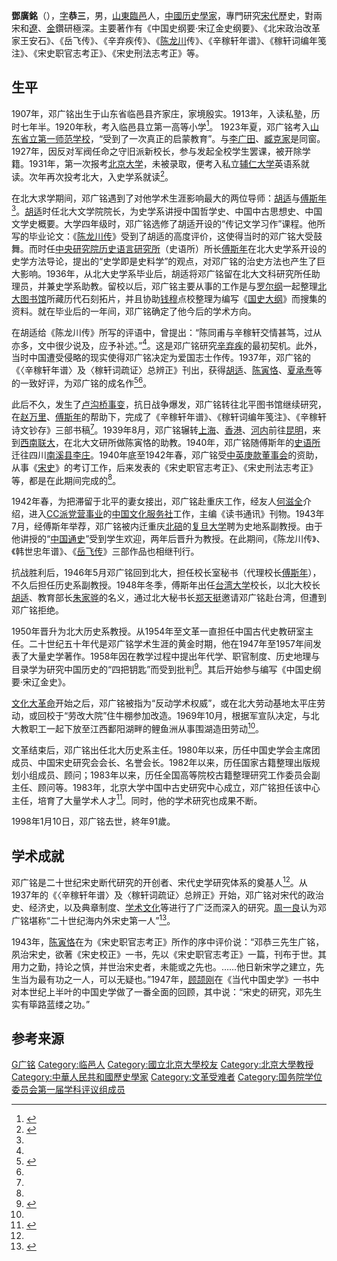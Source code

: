 {{Infobox_Person
| name = 邓广铭
|image= Tang Kwong Ming.jpg
|box_width= 224px
|occupation= [[历史|历史]]学家，宋史专家
| period = 
|birth_name=
| other_names =
| Sex =男
|birth_date= {{birth date |1907|3|16}}
|birth_place= {{flagicon|Qing Dynasty}}[[大清国|大清国]][[山东省|山东省]][[臨邑|臨邑]]
|death_date= {{death date and age|1998|1|10|1907|3|16}}
|death_place= {{PRC}}[[北京市|北京市]]
| nationality ={{PRC}}
| residence =
| party =
| religion = 无
| spouse = 
| relatives = 女：[[邓小南|邓小南]]
|education= [[北京大学|北京大学]]历史系<span style="color: blue;">(1932年--1936年)</span>
| past = [[中国宋史研究会|中国宋史研究会]]会长1980年-1992年<br>[[中国中古史研究中心|中国中古史研究中心]]主任1982年-1992年
| work =
*《[[陈龙川传|陈龙川传]]》
*《[[辛弃疾传|辛弃疾传]]》
*《[[中国史纲要·宋辽金史纲要|中国史纲要·宋辽金史纲要]]》
*《[[岳飞传_(书籍)|岳飞传]]》
*《[[宋史刑法志考正|宋史刑法志考正]]》
*《[[宋史职官志考正|宋史职官志考正]]》
*《[[稼轩词编年笺注|稼轩词编年笺注]]》
*《北宋政治改革家王安石》
| award =
}}

'''鄧廣銘'''（{{bd|1907年|3月16日|1998年|1月10日|catIdx=D鄧}}），[[表字|字]]'''恭三'''，男，[[山東|山東]][[臨邑|臨邑]]人，[[中國|中國]][[历史學家|历史學家]]，專門研究[[宋代|宋代]]歷史，對兩宋和[[遼朝|遼]]、[[金朝|金]]鑽研極深。主要著作有《中国史纲要·宋辽金史纲要》、《北宋政治改革家王安石》、《岳飞传》、《辛弃疾传》、《[[陳亮|陈龙川]]传》、《辛稼轩年谱》、《稼轩词编年笺注》、《宋史职官志考正》、《宋史刑法志考正》等。

==生平==
1907年，邓广铭出生于山东省临邑县齐家庄，家境殷实。1913年，入读私塾，历时七年半。1920年秋，考入临邑县立第一高等小学<ref name="list">{{cite web|title=邓广铭学术年表|url=http://www.zggds.pku.edu.cn/002/dgm2/008.htm|author=|accessdate=2010-09-08|archive-url=https://web.archive.org/web/20110707025046/http://www.zggds.pku.edu.cn/002/dgm2/008.htm|archive-date=2011-07-07|dead-url=yes}}</ref>。
1923年夏，邓广铭考入[[山东省立第一师范学校|山东省立第一师范学校]]，“受到了一次真正的启蒙教育”。与[[李广田|李广田]]、[[臧克家|臧克家]]是同窗。1927年，因反对军阀任命之守旧派新校长，参与发起全校学生罢课，被开除学籍。1931年，第一次报考[[北京大学|北京大学]]，未被录取，便考入私立[[辅仁大学|辅仁大学]]英语系就读。次年再次投考北大，入史学系就读<ref name="twenty">{{cite web
 |title=邓广铭与二十世纪的宋代史学 
 |url=http://ich.cass.cn/News_Show.asp?NewsID=682 
 |author=刘浦江 
 |accessdate=2009-07-16 
 |deadurl=yes 
 |archiveurl=https://web.archive.org/web/20110721143618/http://ich.cass.cn/News_Show.asp?NewsID=682 
 |archivedate=2011-07-21 
}}</ref>。

在北大求学期间，邓广铭遇到了对他学术生涯影响最大的两位导师：[[胡适|胡适]]与[[傅斯年|傅斯年]]<ref name="twenty"/>。[[胡适|胡适]]时任北大文学院院长，为史学系讲授中国哲学史、中国中古思想史、中国文学史概要。大学四年级时，邓广铭选修了胡适开设的“传记文学习作”课程。他所写的毕业论文：《[[陈龙川传|陈龙川传]]》受到了胡适的高度评价，这使得当时的邓广铭大受鼓舞。而时任[[中央研究院|中央研究院]][[中央研究院歷史語言研究所|历史语言研究所]]（史语所）所长[[傅斯年|傅斯年]]在北大史学系开设的史学方法导论，提出的“史学即是史料学”的观点，对邓广铭的治史方法也产生了巨大影响。1936年，从北大史学系毕业后，胡适将邓广铭留在北大文科研究所任助理员，并兼史学系助教。留校以后，邓广铭主要从事的工作是与[[罗尔纲|罗尔纲]]一起整理[[北大图书馆|北大图书馆]]所藏历代石刻拓片，并且协助[[钱穆|钱穆]]点校整理为编写《[[国史大纲|国史大纲]]》而搜集的资料。就在毕业后的一年间，邓广铭确定了他今后的学术方向。

在胡适给《陈龙川传》所写的评语中，曾提出：“陈同甫与辛稼轩交情甚笃，过从亦多，文中很少说及，应予补述。”<ref name="twenty"/>。这是邓广铭研究[[辛弃疾|辛弃疾]]的最初契机。此外，当时中国遭受侵略的现实使得邓广铭决定为爱国志士作传。1937年，邓广铭的《〈辛稼轩年谱〉及〈稼轩词疏证〉总辨正》刊出，获得[[胡适|胡适]]、[[陈寅恪|陈寅恪]]、[[夏承焘|夏承焘]]等的一致好评，为邓广铭的成名作<ref>{{Cite web |url=http://news.guoxue.com/article.php?articleid=10433 |title=邓广铭先生二三事 |access-date=2009-07-17 |archive-date=2020-03-28 |archive-url=https://web.archive.org/web/20200328060405/http://news.guoxue.com/article.php?articleid=10433 |dead-url=no }}</ref><ref name="list"/>。

此后不久，发生了[[卢沟桥事变|卢沟桥事变]]，抗日战争爆发，邓广铭转往北平图书馆继续研究，在[[赵万里|赵万里]]、[[傅斯年|傅斯年]]的帮助下，完成了《辛稼轩年谱》、《稼轩词编年笺注》、《辛稼轩诗文钞存》三部书稿<ref name="twenty"/>。1939年8月，邓广铭辗转[[上海|上海]]、[[香港|香港]]、[[河内|河内]]前往[[昆明|昆明]]，来到[[西南联大|西南联大]]，在北大文研所做陈寅恪的助教。1940年，邓广铭随傅斯年的[[史语所|史语所]]迁往四川[[南溪县|南溪县]][[李庄镇_(宜宾市)|李庄]]。1940年底至1942年春，邓广铭受[[中英庚款|中英庚款董事会]]的资助，从事《[[宋史|宋史]]》的考订工作，后来发表的《宋史职官志考正》、《宋史刑法志考正》等，都是在此期间完成的<ref name="twenty"/>。

1942年春，为把滞留于北平的妻女接出，邓广铭赴重庆工作，经友人[[何滋全|何滋全]]介绍，进入[[CC派|CC派]][[党营事业|党营事业]]的[[中国文化服务社|中国文化服务社]]工作，主编《读书通讯》刊物。1943年7月，经傅斯年举荐，邓广铭被内迁重庆[[北碚区|北碚]]的[[复旦大学|复旦大学]]聘为史地系副教授。由于他讲授的“[[中国通史|中国通史]]”受到学生欢迎，两年后晋升为教授。在此期间，《陈龙川传》、《韩世忠年谱》、《[[岳飞传_(书籍)|岳飞传]]》三部作品也相继刊行。

抗战胜利后，1946年5月邓广铭回到北大，担任校长室秘书（代理校长[[傅斯年|傅斯年]]），不久后担任历史系副教授。1948年冬季，傅斯年出任[[台湾大学|台湾大学]]校长，以北大校长[[胡适|胡适]]、教育部长[[朱家骅|朱家骅]]的名义，通过北大秘书长[[郑天挺|郑天挺]]邀请邓广铭赴台湾，但遭到邓广铭拒绝。

1950年晋升为北大历史系教授。从1954年至文革一直担任中国古代史教研室主任。二十世纪五十年代是邓广铭学术生涯的黄金时期，他在1947年至1957年间发表了大量史学著作。1958年因在教学过程中提出年代学、职官制度、历史地理与目录学为研究中国历史的“四把钥匙”而受到批判<ref name="jn">{{cite web|title=不仅是为了纪念|url=http://www.zggds.pku.edu.cn/002/dgm/005.htm|author=刘浦江|accessdate=2009-07-16|archive-url=https://web.archive.org/web/20160304185429/http://www.zggds.pku.edu.cn/002/dgm/005.htm|archive-date=2016-03-04|dead-url=yes}}</ref>。其后开始参与编写《中国史纲要·宋辽金史》。

[[文化大革命|文化大革命]]开始之后，邓广铭被指为“反动学术权威”，或在北大劳动基地太平庄劳动，或回校于“劳改大院”住牛棚参加改造。1969年10月，根据军宣队决定，与北大教职工一起下放至江西鄱阳湖畔的鲤鱼洲从事围湖造田劳动<ref name="list"/>。

文革结束后，邓广铭出任北大历史系主任。1980年以来，历任中国史学会主席团成员、中国宋史研究会会长、名誉会长。1982年以来，历任国家古籍整理出版规划小组成员、顾问；1983年以来，历任全国高等院校古籍整理研究工作委员会副主任、顾问等。1983年，北京大学中国中古史研究中心成立，邓广铭担任该中心主任，培育了大量学术人才<ref name="tyq">{{cite web|title=在邓广铭先生去世一周年纪念会上的讲话|url=http://www.zggds.pku.edu.cn/002/dgm/001.htm|author=田余庆|accessdate=2009-07-16|archive-url=https://web.archive.org/web/20160304095818/http://www.zggds.pku.edu.cn/002/dgm/001.htm|archive-date=2016-03-04|dead-url=yes}}</ref>。同时，他的学术研究也成果不断。

1998年1月10日，邓广铭去世，終年91歲。

== 学术成就 ==
邓广铭是二十世纪宋史断代研究的开创者、宋代史学研究体系的奠基人<ref name="tyq"/>。从1937年的《〈辛稼轩年谱〉及〈稼轩词疏证〉总辨正》开始，邓广铭对宋代的政治史、经济史，以及典章制度、[[宋朝文学|学术文化]]等进行了广泛而深入的研究。[[周一良|周一良]]认为邓广铭堪称“二十世纪海内外宋史第一人”<ref>{{cite book|author=周一良|title=《纪念邓先生》，《仰止集》|page=第37页}}</ref>。

1943年，[[陈寅恪|陈寅恪]]在为《宋史职官志考正》所作的序中评价说：“邓恭三先生广铭，夙治宋史，欲著《宋史校正》一书，先以《宋史职官志考正》一篇，刊布于世。其用力之勤，持论之慎，并世治宋史者，未能或之先也。……他日新宋学之建立，先生当为最有功之一人，可以无疑也。”1947年，[[顾颉刚|顾颉刚]]在《当代中国史学》一书中对本世纪上半叶的中国史学做了一番全面的回顾，其中说：“宋史的研究，邓先生实有筚路蓝缕之功。”

== 参考来源 ==
{{reflist}}

{{start box}}
{{S-aca}}
{{s-before|？}}
{{s-title|[[北京大学历史系|北京大学历史系]]主任|1978年－1981年}}
{{s-after|[[周一良|周一良]]}}
{{end box}}

{{国务院学位委员会第一届学科评议组/历史学}}

{{Authority control}}
{{DEFAULTSORT:Deng}}
[[Category:邓姓|G广铭]]
[[Category:临邑人|Category:临邑人]]
[[Category:國立北京大學校友|Category:國立北京大學校友]]
[[Category:北京大學教授|Category:北京大學教授]]
[[Category:中華人民共和國歷史學家|Category:中華人民共和國歷史學家]]
[[Category:文革受难者|Category:文革受难者]]
[[Category:国务院学位委员会第一届学科评议组成员|Category:国务院学位委员会第一届学科评议组成员]]